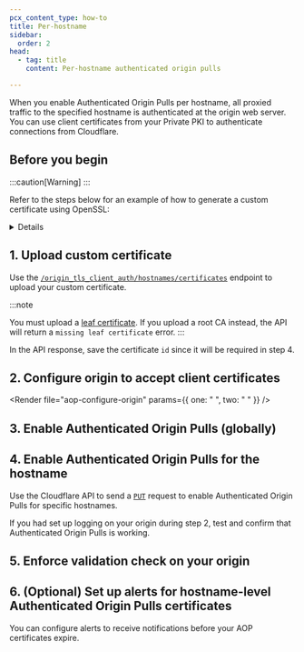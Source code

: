 ```yaml
---
pcx_content_type: how-to
title: Per-hostname
sidebar:
  order: 2
head:
  - tag: title
    content: Per-hostname authenticated origin pulls

---
```



When you enable Authenticated Origin Pulls per hostname, all proxied traffic to the specified hostname is authenticated at the origin web server. You can use client certificates from your Private PKI to authenticate connections from Cloudflare.

## Before you begin

:::caution[Warning]
 <Render file="aop-per-hostname-cert-requirement" />
:::

Refer to the steps below for an example of how to generate a custom certificate using OpenSSL:

<Details header="OpenSSL example">
<Render file="custom-cert-openssl-commands" />
</Details>

## 1. Upload custom certificate

Use the [`/origin_tls_client_auth/hostnames/certificates`](/api/operations/per-hostname-authenticated-origin-pull-upload-a-hostname-client-certificate) endpoint to upload your custom certificate.

:::note

You must upload a [leaf certificate](/ssl/concepts/#chain-of-trust). If you upload a root CA instead, the API will return a `missing leaf certificate` error.
:::

<Render file="aop-per-hostname-upload-cert" />

In the API response, save the certificate `id` since it will be required in step 4.

## 2. Configure origin to accept client certificates

<Render file="aop-configure-origin" params={{ one: " ", two: " " }} />

## 3. Enable Authenticated Origin Pulls (globally)

<Render file="aop-enable-feature" />

## 4. Enable Authenticated Origin Pulls for the hostname

Use the Cloudflare API to send a [`PUT`](/api/operations/per-hostname-authenticated-origin-pull-enable-or-disable-a-hostname-for-client-authentication) request to enable Authenticated Origin Pulls for specific hostnames.

If you had set up logging on your origin during step 2, test and confirm that Authenticated Origin Pulls is working.

## 5. Enforce validation check on your origin

<Render file="aop-enforce-validation" />

## 6. (Optional) Set up alerts for hostname-level Authenticated Origin Pulls certificates

You can configure alerts to receive notifications before your AOP certificates expire.

<AvailableNotifications product="SSL/TLS" notificationFilter="Hostname-level Authenticated Origin Pulls Certificate Expiration Alert" />

<Render file="get-started" product="notifications" />
